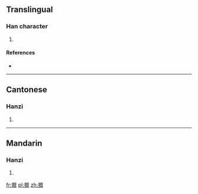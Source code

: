 ==Translingual==

===Han character===
{{Han char|rn=64|rad=手|as=19|sn=22|four=5001<sub>1</sub>|canj=手戈金卜 (QICY), 手戈木卜 (QIDY)|ids=⿰[[扌]][[靡]]}}

# {{defn|Han|sort=手19}}

====References====
* {{Han ref|kx=0464.110|dkj=13024|dj=0813.090|hdz=31991.030|uh=6520|ud=25888|bh=F6E1|bd=63201}}

----

==Cantonese==

===Hanzi===
{{yue-hanzi|jyut=[[mei4]]|y=mei4}}

# {{defn|lang=yue|sort=手19}}

----

==Mandarin==

===Hanzi===
{{cmn-hanzi|pin=[[mí]] ([[mi2]])|wg=mi<sup>2</sup>}}

# {{defn|lang=cmn|sort=手19}}

[[fr:攠]]
[[pl:攠]]
[[zh:攠]]
